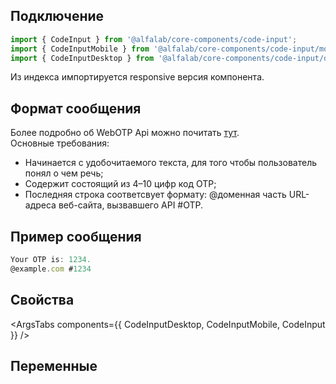 
## Подключение

```jsx
import { CodeInput } from '@alfalab/core-components/code-input';
import { CodeInputMobile } from '@alfalab/core-components/code-input/mobile';
import { CodeInputDesktop } from '@alfalab/core-components/code-input/desktop';
```
Из индекса импортируется responsive версия компонента.

## Формат сообщения

Более подробно об WebOTP Api можно почитать [тут](https://web.dev/i18n/ru/web-otp/).  
Основные требования:
- Начинается с удобочитаемого текста, для того чтобы пользователь понял о чем речь;
- Содержит состоящий из 4–10 цифр код OTP;
- Последняя строка соответсвует формату: @доменная часть URL-адреса веб-сайта, вызвавшего API #OTP.

## Пример сообщения

```jsx
Your OTP is: 1234.
@example.com #1234
```

## Свойства

<ArgsTabs components={{ CodeInputDesktop, CodeInputMobile, CodeInput }} />

## Переменные

<CssVars css={styles} />
